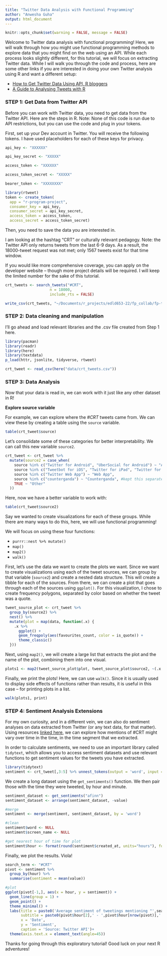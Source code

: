 ```yaml
---
title: "Twitter Data Analysis with Functional Programming"
author: "Anwesha Guha"
output: html_document
---
```


```r
knitr::opts_chunk$set(warning = FALSE, message = FALSE)
```

Welcome to Twitter data analysis with functional programming! Here, we will walk through how you might use functional programming methods to explore data that you might find on the web using an API. While each process looks slightly different, for this tutorial, we will focus on extracting Twitter data. While I will walk you through the code and process, here are some other links if you are interested in doing your own Twitter analysis using R and want a different setup:

* [How to Get Twitter Data Using API, R bloggers](https://www.r-bloggers.com/2022/03/how-to-get-twitter-data-using-r/)
* [A Guide to Analysing Tweets with R](https://towardsdatascience.com/a-guide-to-mining-and-analysing-tweets-with-r-2f56818fdd16)


### STEP 1: Get Data from Twitter API

Before you can work with Twitter data, you need to get data from the Twitter API. Here are the steps in R. Note: None of this code is run due to API restrictions, but you can use the code and plug in your tokens.

First, set up your Dev account in Twitter. You will receive the following tokens. I have used placeholders for each of these keys for privacy.
```r
api_key <- "XXXXXX"

api_key_secret <- "XXXXX"

access_token <- "XXXXXX"

access_token_secret <- "XXXXX"

bearer_token <- "XXXXXXXX"
```

```r
library(rtweet)
token <- create_token(
  app = "r-program-project",
  consumer_key = api_key,
  consumer_secret = api_key_secret,
  access_token = access_token,
  access_secret = access_token_secret)
```

Then, you need to save the data you are interested in.

I am looking at the hashtag "CRT" or culturally relevant pedagogy. Note: the Twitter API only returns tweets from the last 6-9 days. As a result, the 18000-tweet request was not met; only 1567 tweets exist for that time window.

If you would like more comprehensive coverage, you can apply on the developer website -- though more project details will be required. I will keep the limited number for the sake of this tutorial.

```r
crt_tweets <- search_tweets("#CRT", 
                    n = 18000, 
                    include_rts = FALSE)
```

```r
write_csv(crt_tweets, "~/Documents/r_projects/edld653-22/fp_collab/fp-tutorials/data/crt_tweets.csv")
```

### STEP 2: Data cleaning and manipulation

I'll go ahead and load relevant libraries and the .csv file created from Step 1 here. 

```r
library(pacman)
library(readr)
library(here)
library(textdata)
p_load(httr, jsonlite, tidyverse, rtweet)
```

```r
crt_tweet <- read_csv(here("data/crt_tweets.csv")) 
```

### STEP 3: Data Analysis

Now that your data is read in, we can work with it just like any other dataset in R!

**Explore source variable**

For example, we can explore where the *#CRT* tweets came from. We can view these by creating a table using the `source` variable.

```r
table(crt_tweet$source)
```

Let's consolidate some of these categories for better interpretability. We can call this new variable `source2`.

```r
crt_tweet <- crt_tweet %>% 
  mutate(source2 = case_when(
    source %in% c("Twitter for Android", "UberSocial for Android") ~ "Android Device",
    source %in% c("Tweetbot for iΟS", "Twitter for iPad", "Twitter for iPhone", "Twitter for Mac") ~ "Apple Device",
    source %in% c("Twitter Web App") ~ "Web App",
    source %in% c("counterganda") ~ "Counterganda", #kept this separate since this was so large
    TRUE ~ "Other"
  ))
```

Here, now we have a better variable to work with:
```r
table(crt_tweet$source2)
```

Say we wanted to create visualizations for each of these groups. While there are many ways to do this, here, we will use functional programming!

We will focus on using these four functions:

* `purrr::nest %>% mutate()`
* `map()`
* `map2()`
* `walk()`

First, let's use the data we want to create the plots we want. Since we want to create visualizations using each of the tweet sources, we can group by that variable (`source2`) and create a nested data structure. This will create a tibble for each of the sources. From there, we can create a plot that goes through each of the sources using `ggplot()`. For this visualization, I chose to create frequency polygons, separated by color based on whether the tweet was a quote.
```r
tweet_source_plot <- crt_tweet %>% 
  group_by(source2) %>% 
  nest() %>% 
  mutate(plot = map(data, function(.x) {
    .x %>% 
      ggplot() +
      geom_freqpoly(aes(favourites_count, color = is_quote)) +
      theme_classic()
  }))
```

Next, using `map2()`, we will create a large list that extracts the plot and the name of the plot, combining them into one visual.

```r
plots1 <- map2(tweet_source_plot$plot, tweet_source_plot$source2, ~(.x + labs(title = .y)))
```

Finally, we print the plots! Here, we can use `walk()`. Since it is usually used to display side effects of functions rather than results, it is useful in this case -- for printing plots in a list.

```r
walk(plots1, print)
```


### STEP 4: Sentiment Analysis Extensions

For my own curiosity, and in a different vein, we can also do sentiment analyses on data extracted from Twitter (or any text data, for that matter). Using resources [linked here](https://rforjournalists.com/2019/12/23/how-to-perform-sentiment-analysis-on-tweets/), we can explore how mentions of #CRT might vary over time in the time, in the time segment that we extracted.

In order to calculate sentiments, we need to use an important library called `tidytext`, which allows you to access sentiment datasets and use relevant functions to get sentiment values for the tweets you have extracted.

```r
library(tidytext)
sentiment <- crt_tweet[,3:5] %>% unnest_tokens(output = 'word', input = 'text')
```

We create a long dataset using the `get_sentiments()` function. We then pair those with the time they were tweeted, by hour and minute.
```r
sentiment_dataset <- get_sentiments("afinn")
sentiment_dataset <- arrange(sentiment_dataset, -value)

#merge
sentiment <- merge(sentiment, sentiment_dataset, by = 'word')

#clean
sentiment$word <- NULL
sentiment$screen_name <- NULL

#get nearest hour of time for plot
sentiment$hour <- format(round(sentiment$created_at, units="hours"), format="%H:%M")
```

Finally, we plot the results. Viola!
```r
search_term <- "#CRT"
pivot <- sentiment %>%
  group_by(hour) %>%
  summarise(sentiment = mean(value))

#plot
ggplot(pivot[-1,], aes(x = hour, y = sentiment)) + 
  geom_line(group = 1) + 
  geom_point() + 
  theme_minimal() + 
  labs(title = paste0('Average sentiment of tweetings mentioning "',search_term,'"'),
       subtitle = paste0(pivot$hour[2],' - ',pivot$hour[nrow(pivot)],' on ', format(sentiment$created_at[1], '%d %B %Y')),
       x = 'Date', 
       y = 'Sentiment', 
       caption = 'Source: Twitter API')+
  theme(axis.text.x = element_text(angle=45))
```

Thanks for going through this exploratory tutorial! Good luck on your next R adventures!



